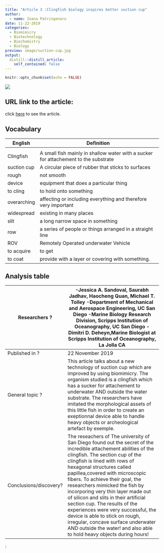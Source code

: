 ```yaml
---
title: "Article 3 :Clingfish biology inspires better suction cup"
author:
  - name: Ioana Patringenaru
date: 11-22-2019
categories:
  - Biomimicry
  - Biotechnology
  - Biochemistry
  - Biology
preview: image/suction-cup.jpg
output:
  distill::distill_article:
    self_contained: false
---
```


```r
knitr::opts_chunk$set(echo = FALSE)
```


![](image/suction-cup.jpg)

## URL link to the article:

click [here](https://ucsdnews.ucsd.edu/pressrelease/clingfish) to see the article.

## Vocabulary
| English     | Definition                                                                          |
|-------------|-------------------------------------------------------------------------------------|
|             |                                                                                     |
| Clingfish   | A small fish mainly in shallow water with a sucker for attachement to the substrate |
| suction cup | A circular piece of rubber that sticks to surfaces                                  |
| rough       | not smooth                                                                          |
| device      | equipment that does a particular thing                                              |
| to cling    | to hold onto something                                                              |
| overarching | affecting or including everything and therefore very important                      |
| widespread  | existing in many places                                                             |
| slit        | a long narrow space in something                                                    |
| row         | a series of people or things arranged in a straight line                            |
| ROV         | Remotely Operated underwater Vehicle                                                |
| to acquire  | to get                                                                              |
| to coat     | provide with a layer or covering with something.                                    |



## Analysis table 


|  Researchers ?         | -Jessica A. Sandoval, Saurabh Jadhav, Haocheng Quan, Michael T. Tolley -Department of Mechanical and Aerospace Engineering, UC San Diego -Marine Biology Research Division, Scripps Institution of Oceanography, UC San Diego -Dimitri D. Deheyn,Marine Biologist at Scripps Institution of Oceanography, La Jolla CA                                                                                                                                                                                                                                                                                                         |
|------------------------|-------------------------------------------------------------------------------------------------------------------------------------------------------------------------------------------------------------------------------------------------------------------------------------------------------------------------------------------------------------------------------------------------------------------------------------------------------------------------------------------------------------------------------------------------------------------------------------------------------------------------------|
| Published in ?         | 22 November 2019                                                                                                                                                                                                                                                                                                                                                                                                                                                                                                                                                                                                              |
| General topic ?        |  This article talks about a new technology of suction cup which are improved by using biomimicry. The organism studied is a clingfish which has a sucker for attachement to underwater AND outside the water substrate. The researchers have imitated the morphological assets of this little fish in order to create an exeptionnal device able to handle heavy objects or archeological artefact by exemple.                                                                                                                                                                                                              |
| Conclusions/discovery? | The reseachers of The university of San Diego found out the secret of the incredible attachement abilities of the clingfish. The section cup of the clingfish is lined with rows of hexagonal structures called papillea,covered with microscopic fibers.  To achieve their goal, the researchers mimicked the fish by incorporing very thin layer made out of silicon and slits in their artificial section cup. The results of the experiences were very successful, the device is able to stick on rough, irregular, concave surface underwater AND outside the water! and also able to hold heavy objects during hours!   |



:

